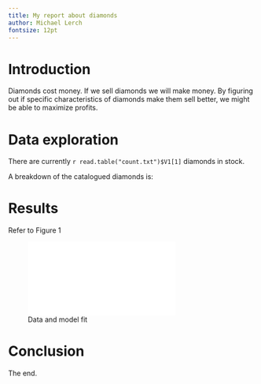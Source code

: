 ```yaml
---
title: My report about diamonds
author: Michael Lerch
fontsize: 12pt
---
```


Introduction
============

Diamonds cost money.
If we sell diamonds we will make money.
By figuring out if specific characteristics of diamonds make them sell better,
we might be able to maximize profits.


Data exploration
================

There are currently `r read.table("count.txt")$V1[1]` diamonds in stock.

A breakdown of the catalogued diamonds is:

\input{table.tex}


Results
=======

Refer to Figure 1

![Data and model fit](./figure.pdf)


Conclusion
==========

The end.

